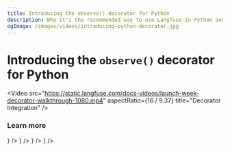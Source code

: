 ```yaml
---
title: Introducing the observe() decorator for Python
description: Why it's the recommended way to use Langfuse in Python and how to use it with other integrations
ogImage: /images/videos/introducing-python-decorator.jpg
---
```


# Introducing the `observe()` decorator for Python

<Video
  src="https://static.langfuse.com/docs-videos/launch-week-decorator-walkthrough-1080.mp4"
  aspectRatio={16 / 9.37}
  title="Decorator Integration"
/>

### Learn more


<Cards num={2}>
  <Card
    title="Decorator docs"
    href="/docs/sdk/python/decorators"
    icon={<Book />}
  />
  <Card title="Blog post" href="/docs/sdk/python/decorators" icon={<Book />} />
  <Card
    title="Notebook demonstrating all features"
    href="/docs/sdk/python/example"
    icon={<FileCode />}
  />
  <Card
    title="Rap battle example notebook (video)"
    href="/guides/cookbook/example_decorator_openai_langchain"
    icon={<FileCode />}
  />
</Cards>
